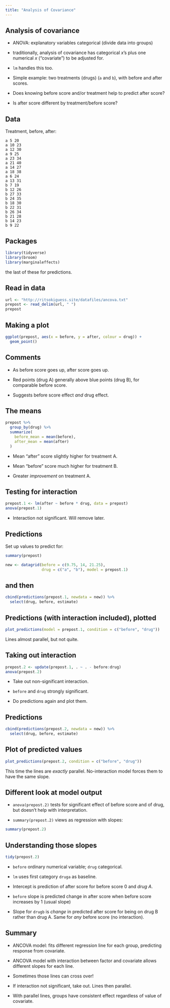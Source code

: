 ```yaml
---
title: "Analysis of Covariance"
---
```




## Analysis of covariance


* ANOVA: explanatory variables categorical (divide data into groups)

* traditionally, analysis of covariance has categorical $x$'s plus one numerical $x$ ("covariate") to be adjusted for.

* `lm` handles this too.

* Simple example: two treatments (drugs) (`a` and `b`), with before and after scores. 


* Does knowing before score and/or treatment help to predict after score?

* Is after score different by treatment/before score?





## Data

Treatment, before, after: 


\scriptsize
```
a 5 20
a 10 23
a 12 30
a 9 25
a 23 34
a 21 40
a 14 27
a 18 38
a 6 24
a 13 31
b 7 19
b 12 26
b 27 33
b 24 35
b 18 30
b 22 31
b 26 34
b 21 28
b 14 23
b 9 22
```
\normalsize


## Packages

```r
library(tidyverse)
library(broom)
library(marginaleffects)
```

the last of these for predictions.

## Read in data

```r
url <- "http://ritsokiguess.site/datafiles/ancova.txt"
prepost <- read_delim(url, " ")
prepost
```



## Making a plot
```r
ggplot(prepost, aes(x = before, y = after, colour = drug)) +
  geom_point()
```



## Comments 

* As before score goes up, after score goes up.

* Red points (drug A) generally above blue points (drug B), for
comparable before score.

* Suggests before score effect *and* drug effect.


## The means
```r
prepost %>%
  group_by(drug) %>%
  summarize(
    before_mean = mean(before),
    after_mean = mean(after)
  )
```
 


* Mean "after" score slightly higher for treatment A.

* Mean "before" score much higher for treatment B.

* Greater *improvement* on treatment A. 



## Testing for interaction
```r
prepost.1 <- lm(after ~ before * drug, data = prepost)
anova(prepost.1)
```
 


* Interaction not significant. Will remove later.

## Predictions

Set up values to predict for:

```r
summary(prepost)
```

```r
new <- datagrid(before = c(9.75, 14, 21.25), 
                drug = c("a", "b"), model = prepost.1)
```

## and then


```r
cbind(predictions(prepost.1, newdata = new)) %>% 
  select(drug, before, estimate)
```
\normalsize

## Predictions (with interaction included), plotted

```r
plot_predictions(model = prepost.1, condition = c("before", "drug"))
```

Lines almost parallel, but not quite.



## Taking out interaction
\small
```r
prepost.2 <- update(prepost.1, . ~ . - before:drug)
anova(prepost.2)
```
 
\normalsize


* Take out non-significant interaction.

* `before` and `drug` strongly significant.

* Do predictions again and plot them.

## Predictions

```r
cbind(predictions(prepost.2, newdata = new)) %>% 
  select(drug, before, estimate)
```


## Plot of predicted values

```r
plot_predictions(prepost.2, condition = c("before", "drug"))
```

This time the lines are *exactly* parallel. No-interaction model forces them
to have the same slope. 



## Different look at model output


* `anova(prepost.2)` tests for significant effect of
before score and of drug, but doesn't help with interpretation.

* `summary(prepost.2)` views as regression with slopes:

\scriptsize
```r
summary(prepost.2)
```

\normalsize       




## Understanding those slopes

\footnotesize
```r
tidy(prepost.2)
```

\normalsize



* `before` ordinary numerical variable; `drug`
categorical. 

* `lm` uses first category `druga` as baseline.

* Intercept is prediction of after score for before score 0 and
*drug A*.

* `before` slope is predicted change in after score when
before score increases by 1 (usual slope)

* Slope for `drugb` is *change* in predicted after
score for being on drug B rather than drug A. Same for *any*
before score (no interaction).



## Summary


* ANCOVA model: fits different regression line for each group,
predicting response from covariate.

* ANCOVA model with interaction between factor and covariate
allows different slopes for each line.

* Sometimes those lines can cross over!

* If interaction not significant, take out. Lines then parallel.

* With parallel lines, groups have consistent effect regardless
of value of covariate.

